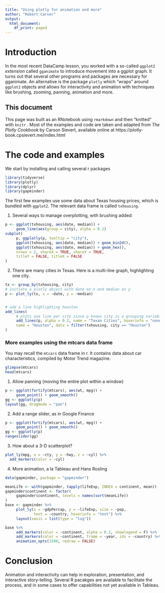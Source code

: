 ---
title: "Using plotly for animation and more"
author: "Robert Carver"
output:
  html_document:
    df_print: paged
---

# Introduction
In the most recent DataCamp lesson, you worked with a so-called `ggplot2` *extension* called `gganimate` to introduce movement into a ggplot graph. It turns out that several other programs and packages are necessary for gganimate. An alternative is the package `plotly` which "wraps" around `ggplot2` objects and allows for interactivity and animation with techniques like brushing, zooming, panning, animation and more.

## This document
This page was built as an RNotebook using `rmarkdown` and then "knitted" with `knitr` . Most of the examples and code are taken and adapted from *The Plotly Cookbook* by Carson Sievert, available online at https://plotly-book.cpsievert.me/index.html


# The code and examples
We start by installing and calling several r packages

```{r, warning=FALSE, message=FALSE}
library(tidyverse)
library(plotly)
library(dplyr)
library(gapminder)
```

The first few examples use some data about Texas housing prices, which is bundled with `ggplot2`. The relevant data frame is called `txhousing`.

1.  Several ways to manage overplotting, with brushing added:


```{r, warning =FALSE, message=FALSE, error=FALSE}
p <- ggplot(txhousing, aes(date, median)) +
     geom_line(aes(group = city), alpha = 0.2)
subplot(
     p, ggplotly(p, tooltip = "city"), 
     ggplot(txhousing, aes(date, median)) + geom_bin2d(),
     ggplot(txhousing, aes(date, median)) + geom_hex(),
     nrows = 2, shareX = TRUE, shareY = TRUE,
     titleY = FALSE, titleX = FALSE
)
```

2.  There are many cities in Texas. Here is a multi-line graph, highlighting one city.

```{R}

tx <- group_by(txhousing, city)
# initiate a plotly object with date on x and median on y
p <- plot_ly(tx, x = ~date, y = ~median)


# add a line highlighting houston
add_lines(
     # plots one line per city since p knows city is a grouping variable
     add_lines(p, alpha = 0.2, name = "Texan Cities", hoverinfo = "none"),
     name = "Houston", data = filter(txhousing, city == "Houston")
)

```

### More examples using the mtcars data frame

You may recall the `mtcars` data frame in r. It contains data about car characteristics, compiled by Motor Trend magazine.

```{r}
glimpse(mtcars)
head(mtcars)
```

1.  Allow panning (moving the entire plot within a window)

```{r, message=FALSE, error=FALSE}
p <- ggplot(fortify(mtcars), aes(wt, mpg)) + 
     geom_point() + geom_smooth()
gg <- ggplotly(p)
layout(gg, dragmode = "pan")

```


2.  Add a range slider, as in Google Finance


```{r, message=FALSE, error=FALSE}
p <- ggplot(fortify(mtcars), aes(wt, mpg)) + 
     geom_point() + geom_smooth()
gg <- ggplotly(p)
rangeslider(gg)
```


3.  How about a 3-D scatterplot?

```{r}
plot_ly(mpg, x = ~cty, y = ~hwy, z = ~cyl) %>%
  add_markers(color = ~cyl)
```  
  
4.  More animation, a la Tableau and Hans Rosling

```{r, message=FALSE, error=FALSE}
data(gapminder, package = "gapminder")

meanLife <- with(gapminder, tapply(lifeExp, INDEX = continent, mean))
gapminder$continent <- factor(
     gapminder$continent, levels = names(sort(meanLife))
)
base <- gapminder %>%
     plot_ly(x = ~gdpPercap, y = ~lifeExp, size = ~pop, 
             text = ~country, hoverinfo = "text") %>%
     layout(xaxis = list(type = "log"))

base %>%
     add_markers(color = ~continent, alpha = 0.2, showlegend = F) %>%
     add_markers(color = ~continent, frame = ~year, ids = ~country) %>%
     animation_opts(1500, redraw = FALSE)
```
   
#  Conclusion

Animation and interactivity can help in exploration, presentation, and interactive story-telling. Several R pacakges are available to facilitate the process, and in some cases to offer capabilities not yet available in Tableau.

